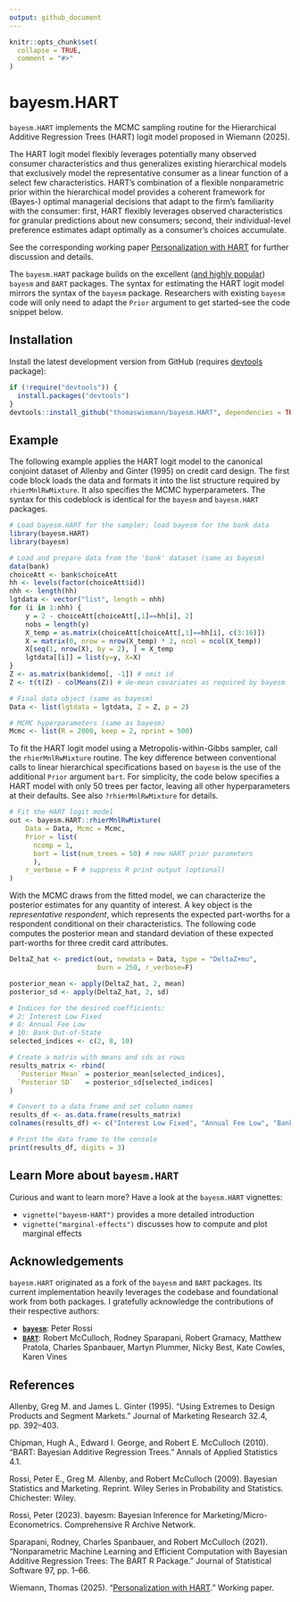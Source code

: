 ```yaml
---
output: github_document
---
```


<!-- README.md is generated from README.Rmd. Please edit that file -->

```r
knitr::opts_chunk$set(
  collapse = TRUE,
  comment = "#>"
)
```

# bayesm.HART


`bayesm.HART` implements the MCMC sampling routine for the Hierarchical Additive Regression Trees (HART) logit model proposed in Wiemann (2025). 

 The HART logit model flexibly leverages potentially many observed consumer characteristics and thus generalizes existing hierarchical models that exclusively model the representative consumer as a linear function of a select few characteristics. HART's combination of a flexible nonparametric prior within the hierarchical model provides a coherent framework for (Bayes-) optimal managerial decisions that adapt to the firm's familiarity with the consumer: first, HART flexibly leverages observed characteristics for granular predictions about new consumers; second, their individual-level preference estimates adapt optimally as a consumer's choices accumulate.

See the corresponding working paper [Personalization with HART](https://thomaswiemann.com/assets/pdfs/wiemann_jmp.pdf) for further discussion and details.

The `bayesm.HART` package builds on the excellent ([and highly popular](https://cranlogs.r-pkg.org/downloads/total/last-month/bayesm,BART)) `bayesm` and `BART` packages. The syntax for estimating the HART logit model mirrors the syntax of the `bayesm` package. Researchers with existing `bayesm` code will only need to adapt the `Prior` argument to get started--see the code snippet below.

## Installation

Install the latest development version from GitHub (requires [devtools](https://github.com/r-lib/devtools) package):

```r
if (!require("devtools")) {
  install.packages("devtools")
}
devtools::install_github("thomaswiemann/bayesm.HART", dependencies = TRUE)
```


## Example

The following example applies the HART logit model to the canonical conjoint dataset of Allenby and Ginter (1995) on credit card design. The first code block loads the data and formats it into the list structure required by `rhierMnlRwMixture`. It also specifies the MCMC hyperparameters. The syntax for this codeblock is identical for the `bayesm` and `bayesm.HART` packages.

```r
# Load bayesm.HART for the sampler; load bayesm for the bank data
library(bayesm.HART)
library(bayesm)

# Load and prepare data from the 'bank' dataset (same as bayesm)
data(bank)
choiceAtt <- bank$choiceAtt
hh <- levels(factor(choiceAtt$id))
nhh <- length(hh)
lgtdata <- vector("list", length = nhh)
for (i in 1:nhh) {
    y = 2 - choiceAtt[choiceAtt[,1]==hh[i], 2]
    nobs = length(y)
    X_temp = as.matrix(choiceAtt[choiceAtt[,1]==hh[i], c(3:16)])
    X = matrix(0, nrow = nrow(X_temp) * 2, ncol = ncol(X_temp))
    X[seq(1, nrow(X), by = 2), ] = X_temp
    lgtdata[[i]] = list(y=y, X=X)
}
Z <- as.matrix(bank$demo[, -1]) # omit id
Z <- t(t(Z) - colMeans(Z)) # de-mean covariates as required by bayesm

# Final data object (same as bayesm)
Data <- list(lgtdata = lgtdata, Z = Z, p = 2)

# MCMC hyperparameters (same as bayesm)
Mcmc <- list(R = 2000, keep = 2, nprint = 500)
```

To fit the HART logit model using a Metropolis-within-Gibbs sampler, call the `rhierMnlRwMixture` routine. The key difference between conventional calls to linear hierarchical specifications based on `bayesm` is the use of the additional `Prior` argument `bart`. For simplicity, the code below specifies a HART model with only 50 trees per factor, leaving all other hyperparameters at their defaults. See also `?rhierMnlRwMixture` for details. 

```r
# Fit the HART logit model
out <- bayesm.HART::rhierMnlRwMixture(
    Data = Data, Mcmc = Mcmc, 
    Prior = list(
      ncomp = 1, 
      bart = list(num_trees = 50) # new HART prior parameters
      ),
    r_verbose = F # suppress R print output (optional)
)

```
With the MCMC draws from the fitted model, we can characterize the posterior estimates for any quantity of interest. A key object is the *representative respondent*, which represents the expected part-worths for a respondent conditional on their characteristics. The following code computes the posterior mean and standard deviation of these expected part-worths for three credit card attributes.

```r
DeltaZ_hat <- predict(out, newdata = Data, type = "DeltaZ+mu", 
                      burn = 250, r_verbose=F)

posterior_mean <- apply(DeltaZ_hat, 2, mean)
posterior_sd <- apply(DeltaZ_hat, 2, sd)

# Indices for the desired coefficients:
# 2: Interest Low Fixed
# 8: Annual Fee Low
# 10: Bank Out-of-State
selected_indices <- c(2, 8, 10)

# Create a matrix with means and sds as rows
results_matrix <- rbind(
  `Posterior Mean` = posterior_mean[selected_indices],
  `Posterior SD`   = posterior_sd[selected_indices]
)

# Convert to a data frame and set column names
results_df <- as.data.frame(results_matrix)
colnames(results_df) <- c("Interest Low Fixed", "Annual Fee Low", "Bank Out-of-State")

# Print the data frame to the console
print(results_df, digits = 3)
```


## Learn More about `bayesm.HART`

Curious and want to learn more? Have a look at the `bayesm.HART` vignettes:

- `vignette("bayesm-HART")` provides a more detailed introduction 
- `vignette("marginal-effects")` discusses how to compute and plot marginal effects

## Acknowledgements

`bayesm.HART` originated as a fork of the `bayesm` and `BART`
packages. Its current implementation heavily leverages the codebase and
foundational work from both packages. I gratefully acknowledge the
contributions of their respective authors:

*  [**`bayesm`**](https://cran.r-project.org/web/packages/bayesm/index.html): Peter Rossi
*   [**`BART`**](https://cran.r-project.org/web/packages/BART/index.html): Robert McCulloch, Rodney Sparapani, Robert Gramacy, Matthew Pratola, Charles Spanbauer, Martyn Plummer, Nicky Best, Kate Cowles, Karen Vines


## References

Allenby, Greg M. and James L. Ginter (1995). “Using Extremes to Design Products and Segment Markets.” Journal of Marketing Research 32.4, pp. 392–403.

Chipman, Hugh A., Edward I. George, and Robert E. McCulloch (2010). “BART: Bayesian Additive Regression Trees.” Annals of Applied Statistics 4.1.

Rossi, Peter E., Greg M. Allenby, and Robert McCulloch (2009). Bayesian Statistics and Marketing. Reprint. Wiley Series in Probability and Statistics. Chichester: Wiley.

Rossi, Peter (2023). bayesm: Bayesian Inference for Marketing/Micro-Econometrics. Comprehensive R Archive Network.

Sparapani, Rodney, Charles Spanbauer, and Robert McCulloch (2021). “Nonparametric Machine Learning and Efficient Computation with Bayesian Additive Regression Trees: The BART R Package.” Journal of Statistical Software 97, pp. 1–66.

Wiemann, Thomas (2025). "[Personalization with HART](https://thomaswiemann.com/assets/pdfs/wiemann_jmp.pdf)." Working paper.
